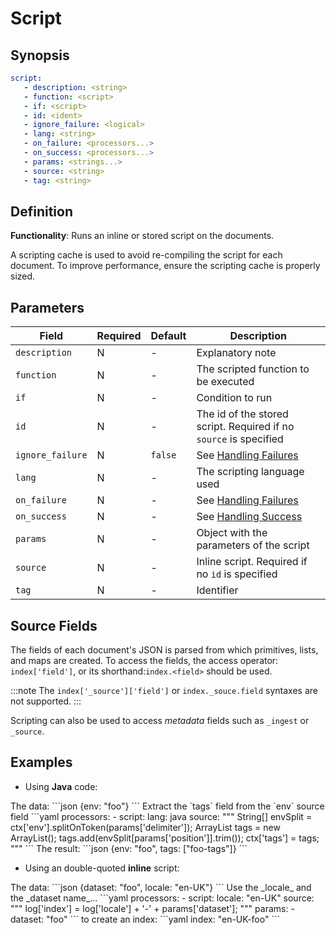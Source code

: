 # Script

## Synopsis

```yaml
script:
   - description: <string>
   - function: <script>
   - if: <script>
   - id: <ident>
   - ignore_failure: <logical>
   - lang: <string>
   - on_failure: <processors...>
   - on_success: <processors...>
   - params: <strings...>
   - source: <string>
   - tag: <string>
```

## Definition

**Functionality**: Runs an inline or stored script on the documents.

A scripting cache is used to avoid re-compiling the script for each document. To improve performance, ensure the scripting cache is properly sized.

## Parameters

|Field|Required|Default|Description|
|---|---|---|---|
|`description`|N|-|Explanatory note|
|`function`|N|-|The scripted function to be executed|
|`if`|N|-|Condition to run|
|`id`|N|-|The id of the stored script. Required if no `source` is specified|
|`ignore_failure`|N|`false`|See [Handling Failures](../handling-failures.mdx)|
|`lang`|N|-|The scripting language used|
|`on_failure`|N|-|See [Handling Failures](../handling-failures.mdx)|
|`on_success`|N|-|See [Handling Success](../handling-success.mdx)|
|`params`|N|-|Object with the parameters of the script|
|`source`|N|-|Inline script. Required if no `id` is specified|
|`tag`|N|-|Identifier|

## Source Fields

The fields of each document's JSON is parsed from which primitives, lists, and maps are created. To access the fields, the access operator: `index['field']`, or its shorthand:`index.<field>` should be used.

:::note
The `index['_source']['field']` or `index._souce.field` syntaxes are not supported.
:::

Scripting can also be used to access _metadata_ fields such as `_ingest` or `_source`.

## Examples

* Using **Java** code:

<ExampleTable>
   <Description>
   The data:
   </Description>
   <SampleCode>
   ```json
   {env: "foo"}
   ```
   </SampleCode>

   <Description>
   Extract the `tags` field from the `env` source field
   </Description>
   <SampleCode>
   ```yaml
   processors:
      - script:
         lang: java
         source: """
            String[] envSplit = ctx['env'].splitOnToken(params['delimiter']);
            ArrayList tags = new ArrayList();
            tags.add(envSplit[params['position']].trim());
            ctx['tags'] = tags;
         """
   ```
   </SampleCode>
   <Description>
   The result:
   </Description>
   <SampleCode>
   ```json
   {env: "foo", tags: ["foo-tags"]}
   ```
   </SampleCode>
</ExampleTable>

* Using an double-quoted **inline** script:

<ExampleTable>
   <Description>
      The data:
   </Description>
   <SampleCode>
      ```json
      {dataset: "foo", locale: "en-UK"}
      ```
   </SampleCode>

   <Description>
      Use the _locale_ and the _dataset name_...
   </Description>
   <SampleCode>
   ```yaml
   processors:
      - script:
         locale: "en-UK"
         source: """
            log['index'] = log['locale'] + '-' + params['dataset'];
         """
         params:
            - dataset: "foo"
   ```
   </SampleCode>

   <Description>
       to create an index:
   </Description>
   <SampleCode>
   ```yaml
   index: "en-UK-foo"
   ```
   </SampleCode>
</ExampleTable>
